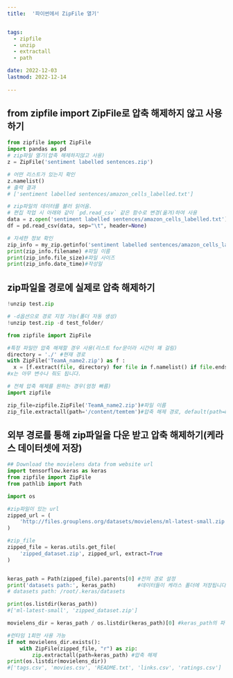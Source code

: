 ```yaml
---
title:  '파이썬에서 ZipFile 열기'


tags:
  - zipfile
  - unzip
  - extractall
  - path

date: 2022-12-03
lastmod: 2022-12-14
 
---
```



## from zipfile import ZipFile로 압축 해제하지 않고 사용하기

```python
from zipfile import ZipFile
import pandas as pd
# zip파일 열기(압축 해제하지않고 사용)
z = ZipFile('sentiment labelled sentences.zip')

# 어떤 리스트가 있는지 확인
z.namelist()
# 출력 결과
# ['sentiment labelled sentences/amazon_cells_labelled.txt']

# zip파일의 데이터를 불러 읽어옴.
# 편집 작업 시 아래와 같이 `pd.read_csv` 같은 함수로 변경(옮겨)하여 사용
data = z.open('sentiment labelled sentences/amazon_cells_labelled.txt')
df = pd.read_csv(data, sep="\t", header=None)

# 자세한 정보 확인
zip_info = my_zip.getinfo('sentiment labelled sentences/amazon_cells_labelled.txt')  
print(zip_info.filename) #파일 이름
print(zip_info.file_size)#파일 사이즈
print(zip_info.date_time)#작성일
```

## zip파일을 경로에 실제로 압축 해제하기

```python
!unzip test.zip

# -d옵션으로 경로 지정 가능(폴더 자동 생성)
!unzip test.zip -d test_folder/
```

```python
from zipfile import ZipFile

#특정 파일만 압축 해제할 경우 사용(리스트 for문이라 시간이 꽤 걸림)
directory = './' #현재 경로
with ZipFile('TeamA_name2.zip') as f :
  x = [f.extract(file, directory) for file in f.namelist() if file.endswith('jpg')] #특정 확장자만 압축 해제하기(endwith('jpg'))
#x는 아무 변수나 줘도 됩니다.

# 전체 압축 해제를 원하는 경우(엄청 빠름)
import zipfile

zip_file=zipfile.ZipFile('TeamA_name2.zip')#파일 이름
zip_file.extractall(path='/content/temtem')#압축 해제 경로, default(path=None)

```

## 외부 경로를 통해 zip파일을 다운 받고 압축 해제하기(케라스 데이터셋에 저장)

```python
## Download the movielens data from website url
import tensorflow.keras as keras
from zipfile import ZipFile
from pathlib import Path

import os

#zip파일이 있는 url
zipped_url = (
    'http://files.grouplens.org/datasets/movielens/ml-latest-small.zip'
)

#zip_file
zipped_file = keras.utils.get_file(
    'zipped_dataset.zip', zipped_url, extract=True
)


keras_path = Path(zipped_file).parents[0] #전의 경로 설정
print('datasets path:', keras_path)       #데이터들이 케라스 폴더에 저장됩니다.
# datasets path: /root/.keras/datasets

print(os.listdir(keras_path))
#['ml-latest-small', 'zipped_dataset.zip']

movielens_dir = keras_path / os.listdir(keras_path)[0] #keras_path의 파일 목록 중 첫번째 목록을 임의로 지정

#런타임 1회만 사용 가능
if not movielens_dir.exists(): 
    with ZipFile(zipped_file, "r") as zip:
        zip.extractall(path=keras_path) #압축 해제
print(os.listdir(movielens_dir))
#['tags.csv', 'movies.csv', 'README.txt', 'links.csv', 'ratings.csv']
```
